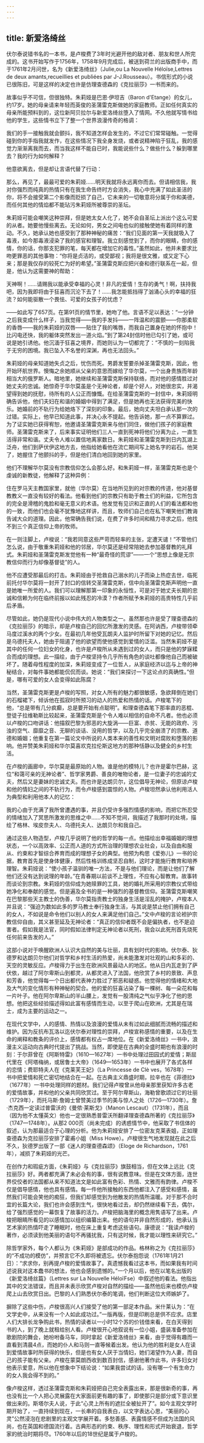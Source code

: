 ```yaml
---
---
---
```

title: 新爱洛绮丝
---




伏尔泰说错书名的一本书，是卢梭费了3年时光避开他的敌对者、朋友和世人所完成的。这书开始写作于1756年，1758年9月完成后，被送到荷兰的出版商手中，而于1761年2月问世，名为《新爱洛绮丝》（Julie,ou La Nouvelle Héloïse,Lettres de deux amants,recueillies et publiées par J-J.Rousseau）。书信形式的小说已很陈旧，可是这样的决定也许是仿理查德森的《克拉丽莎》一书而来的。

故事似乎不可信，但很独特。朱莉娅是巴恩·伊坦吉（Baron d'Etange）的女儿，约17岁。她的母亲请来年轻而英俊的圣蒲雷克斯做她的家庭教师。正如任何真实的母亲所能预料到的，这位新阿贝拉尔与新爱洛绮丝堕入了情网。不久他就写情书给他的学生，这些情书立下了整一个世界浪漫传奇的格调：

我们的手一接触我就会颤抖，我不知道怎样会发生的，不过它们常常碰触。一觉得碰到你的手指我就发作，在这些情况下我全身发烧，或者说精神陷于狂乱，我的感觉力渐渐离我而去，而当我这样不能自已时，我能说些什么？做些什么？躲到哪里去？我的行为如何解释？



他意欲离去，但是却让言语代替了行动：

那么，再见了，最最可爱的朱莉娅……明天我就将永远离你而去。但请相信我，我对你强烈而纯真的热情只有在我生命告终时方会消失，我心中充满了如此圣洁的你，将不会接受第二个影像而贬损了自己，它未来的一切敬意将分属于你和美德，而任何其他的情焰都不能玷污朱莉娅所被尊崇的圣坛。



朱莉娅可能会嘲笑这种崇拜，但是她太女人化了，她不会自圣坛上派出个这么可爱的从者。她要他慢些离去。无论如何，男女之间电也似的接触使她有着同样的激动。不久，她承认她也感受到了那种神秘的痛苦：“我们见面的第一天我就吸入了毒液，如今那毒液浸染了我的感官和理智。我立刻感觉到了，而你的眼睛，你的感情，你的话，你那支犯罪的笔，每天都在增加它的毒性。”虽然如此，他并未要求比吻更罪恶的其他事物：“你将是贞洁的，或受鄙视；我将是很文雅，或又定下心来；那是我仅存的较死亡为好的希望。”圣蒲雷克斯应把兴奋和德行联系在一起，但是，他认为这需要神的帮助：

天神啊！……请赐我以能承受幸福的心灵！非凡的爱情！生存的勇气！啊，扶持我吧，因为我即将由于狂喜而沉沦下去了！……我怎能抵挡得了汹涌心头的幸福的狂流？如何能驱散一个畏怯、可爱的女孩子的忧虑？



——如此写了657页。在第91页的情节里，她吻了他。言语不足以表达：“一分钟之后我变成什么样子，当我觉得——我的手发抖——一阵温和的震颤——你那柔软的香唇——我的朱莉娅的双唇——贴住了我的嘴唇，而我自己置身在她的怀抱中！比闪电还快，我的躯体突然发出一道火焰。”到了第24封信时他已勾引了她，或可说是她引诱他。他沉湎于狂喜之境界，而她则认为一切都完了：“不慎的一刻陷我于无穷的困境。我已坠入不名誉的深渊，再也无法回头。”

朱莉娅的母亲知道她失贞之后，忧伤而死。男爵发誓要杀掉圣蒲雷克斯，因此，他开始环航世界。懊悔之余她顺从父亲的意思而嫁给了华尔莫，一个出身贵族而年龄相当大的俄罗斯人。暗地里，她继续和圣蒲雷克斯保持联络，而对他的感情胜过对她丈夫的忠诚。她惊奇于华尔莫虽是个无神论者，却是个好人，对她很忠实，并渴望得到她的抚慰，待所有的人公正而慷慨。在给圣蒲雷克斯的一封信中，朱莉娅明确告诉他，他们夫妇在和谐的婚姻中得到了满足，但是她再也无法获得完美的快乐。她婚前的不轨行为给她烙下了深刻的印象。最后，她向丈夫坦白承认那一次的过错。实际上，他早已知道此事，并决心永不提起。他告诉她，那一点不算罪过。为了证实她已获得宥恕，他邀请圣蒲雷克斯来与他们同住，做他们孩子的家庭教师。圣蒲雷克斯来了，后来事实证明他们三人一直到死神将他们分离为止，一直生活得非常和谐。丈夫令人难以置信地离家数日。朱莉娅和圣蒲雷克斯到日内瓦湖上泛舟，他们到萨伏伊这地方去，他指给她看他在流亡期间写上她名字的岩石。他哭了，她握住了他颤抖的手，但是他们清白地回到她的家里。

他们不理解华尔莫没有宗教信仰怎么会那么好。和朱莉娅一样，圣蒲雷克斯也是个虔诚的新教徒，他解释了这种异例：

住在罗马天主教国家里，就他（华尔莫）在当地所见到的对宗教的传道，他对基督教教义一直没有较好的看法。他看到他们的宗教只有助于教士们的利益，它所包含的完全是滑稽的鬼脸和毫无意义的术语。他发觉有见识和正直的人们的看法都和他的一致，而他们也会毫不犹豫地这样讲，而且，牧师们自己也在私下嘲笑他们教诲告诫大众的道理。因此，他常确告我们说，在费了许多时间和精力寻求之后，他找不到三个真正信仰上帝的牧师。



在一则注脚上，卢梭说：“我若同意这些严苛而轻率的主张，定遭天谴！”不管他们怎么说，由于敬重朱莉娅和他的邻居，华尔莫还是经常陪她去参加基督教的礼拜式。朱莉娅和圣蒲雷克斯发觉他有一种“最奇怪的荒谬”——一个“思想上像是无宗教信仰而行为却像基督徒”的人。

他不应遭受那最后的打击。朱莉娅由于抢救自己溺水的儿子而染上热症去世，临死前托付华尔莫将一封开了封口的信转交圣蒲雷克斯，信中向圣蒲雷克斯声明他一直是她唯一所爱的人。我们可以理解那第一印象的永恒性，可是对于她丈夫长期的忠诚和信赖为何在临终前报以如此残忍的冷漠？作者所赋予朱莉娅的高贵特性几乎前后矛盾。

尽管如此，她仍是现代小说中伟大的人物类型之一。虽然那也许是受了理查德森的《克拉丽莎》的暗示，却是卢梭自己的回忆所激发的灵感。在阿讷西，卢梭带领牵马度过溪水的两个少女。在最初几年他受瓦朗夫人监护时所留下对她的记忆。然后是乌德托夫人，她由于阻遏了他的欲望而使他感觉到爱情的泛滥。当然朱莉娅不是其中的任何一位妇女的化身，也许是卢梭所从未遇到过的女人，而只是他的梦寐糅合而成的理想。此一描绘，由于卢梭坚持令几乎所有角色的谈吐都像他自己而被破坏了。随着母性程度的加深，朱莉娅变成了一位哲人，从家庭经济以迄与上帝的神秘结合，对每件事她都能侃侃而谈。她说：“我们来探讨一下这论点的真确性。”但是，哪有可爱的女人会变得如此陈腐？

当然，圣蒲雷克斯更是卢梭的写照，对女人所有的魅力都很敏感，急欲拜倒在她们的石榴裙下，倾诉他在孤寂时所预习的动人的热爱和热情的话。卢梭笔下的他，“总是带有几分疯癫，总是要开始有点聪明”。和理查德森笔下那率直的恶棍、登徒子拉维勒斯比较起来，圣蒲雷克斯是个令人难以相信的自命不凡者。他也必须以卢梭的口吻讲话：他描叙巴黎为邪恶的大旋涡——巨富、赤贫、无能的政府、污浊的空气、靡靡之音、无聊的谈话、没用的哲学，以及几乎完全崩溃了的宗教、道德和婚姻；他重复在第一篇论文中所说的人类本来的善性和文明对腐败和堕落的影响。他并赞美朱莉娅和华尔莫喜欢克拉伦斯这地方的那种恬静以及健全的乡村生活。

在卢梭的画廊中，华尔莫是最原始的人物。谁是他的模特儿？也许是霍尔巴赫，这位“和蔼可亲的无神论者”、哲学家男爵、善良的唯物论者，是一位妻子的忠诚的丈夫，然后又是妻妹的忠诚丈夫。而也许是达朗贝尔，这位倡导无神论，但原谅卢梭和他的情妇之间的不轨行为，而令卢梭感到震惊的人物。卢梭坦然承认他利用活人为典型和利用他本人的记忆：

我的心由于充满了我所曾遭遇的事，并且仍受许多强烈情感的影响，而把它所忍受的情绪加入了冥思所激发的思维之中……不知不觉间，我描述了我那时的处境，描绘了格林、埃皮奈夫人、乌德托夫人、达朗贝尔和我自己。



通过这些人物造型，卢梭几乎说明了他的哲学的每一点。他描绘出幸福婚姻的理想状态，一个以高效率、公正而人道的方式所治理的理想农业社会，以及自由和服从、约束和才智综合养育而成的理想子女的典型。他预为构思《爱弥儿》一书的论据，教育首先是使身体健康，然后性格训练成坚忍自制，这时才能施行教育和培养理智。朱莉娅说：“使小孩子温驯的唯一方法，不是与他们理论，而是让他们了解他们还没有达到说理的年龄。”在青春期以前谈不上理性，不应有心智教育。故事转而谈论到宗教。朱莉娅的信仰成为她赎罪的工具，她的婚礼所采用的宗教仪式带给她净化和奉献的感觉。但是遍及全书的是一种强烈的基督教信仰。圣蒲雷克斯嘲笑在巴黎那些天主教士的伪善，华尔莫指责教士的独身生活是淫乱的掩护，卢梭本人并且说：“强迫为数如此多的罗马教士奉行独身生活，与其说是禁止他们拥有自己的女人，不如说是命令他们以别人的女人来满足他们自己。”文中卢梭的言论袒护宗教信仰自由，其义甚至延及无神论者：“真正的信仰者既不会是偏执者，也不是迫害者。假如我是法官，同时假如法律判定无神论者以死刑，我会以此死刑首先烧死任何前来告发的人。”

这部小说对于唤醒欧洲人认识大自然的美与壮丽，具有划时代的影响。伏尔泰、狄德罗和达朗贝尔他们对哲学和乡村生活的热爱，尚未能激发对壮观的山和多彩的、天空的灵敏反应。卢梭得力于出生在欧洲风景最动人的地区。他从日内瓦走到了萨伏依，越过了阿尔卑斯山到都灵，从都灵进入了法国，他欣赏了乡村的景致、声息和芳香，他觉得每一个日出都代表神力胜过了邪恶和疑惑。他觉得他的情绪和大地及大气的变化情形有种神秘的契合。他的爱的狂喜沾染了每一棵树、每一朵花和每一片叶子。他在阿尔卑斯山的半山腰上，发觉有一股清纯之气似乎净化了他的思想。他把这些经验描述得如此富有感情而生动，以至于爬山在欧洲，尤其是在瑞士，成为主要的运动之一。

在现代文学中，人的感情、热情以及浪漫的爱情从未有过如此细腻而流畅的描述和维护。因为反抗布瓦洛以迄伏尔泰对理性的崇拜，卢梭宣称感情的重要，以及在生命的阐释和教条的评价上，感情都有权占一席地位。在《新爱洛绮丝》一书中，浪漫主义运动向古典时代提出了挑战。当然，即使是在古典的全盛时期也有浪漫的时刻：于尔菲曾在《阿斯特雷》（1610—1627年）一书中处理过田园式的爱情；斯屈代里在《阿塔梅纳，或居鲁士大帝》（1649—1653年）一书中也展开了各式各样的恋情；费耶特夫人在《克莱芙王妃》（La Princesse de Clè ves，1678年）一书中把爱情和死亡密切地结合在一起。在古典主义鼎盛时期，拉辛也在《菲德拉》（1677年）一书中处理同样的题材。我们记得卢梭曾从他母亲那里获知许多古老的爱情故事，并和他的父亲共同欣赏过。至于阿尔卑斯山，海勒曾歌颂过它的壮丽（1729年），而托马斯·詹姆士曾赞美过季节的美与惊人之处（1726—1730年）。詹·杰克西一定读过普雷沃的《曼侬·莱斯戈》（Manon Lescaut）（1731年），而且（因为他不太懂英文）他也一定很熟悉普雷沃所翻译理查德森所著的《克拉丽莎》（1747—1748年）。从那2 000页（尚未完成）的诱惑情节中，他采取了书信体的叙述，认为那最适合于心理的分析。他为朱莉娅安排了一位密友克莱表姐，正如理查德森为克拉丽莎安排了霍甫小姐（Miss Howe）。卢梭很生气地发现就在此之后不久，狄德罗出版了一部《迷人的理查德森颂》（Eloge de Richardson，1761年），减损了朱莉娅的光芒。

在创作力和瑕疵方面，《朱莉娅》与《克拉丽莎》旗鼓相当，但在文体上远比《克拉丽莎》好。两者都充满了未必会有的事，很有说教意味。但是在文体方面，连世界佼佼者的法国都从来不知道法文是如此富有色彩、热情、文雅而有韵律。卢梭不仅是倡导感情，他也具有感情。每一件他所接触的东西他都注入了感受和感情，虽然我们可能会笑他的痴狂，但我们却感觉到为他散发的热情所温暖。对于那不合时宜的长篇大论，我们也许会感到生气，很快地看过去，却仍然继续看下去，偶尔，给了强烈感觉的一幕恢复了故事的活力。卢梭把脑海里的概念用隽语写了出来。卢梭把眼睛所看见的以感情加以组织编纂出来。他的语句并非自然形成的，他承认当艺术家的热情吓走了睡眠时，他在床上重复考虑这些语句。康德说：“我读卢梭的著作，必须读到他美丽的语句不再骚扰我，只有这时候，我才能以理性来研究它。”

除哲学家外，每个人都认为《朱莉娅》是部成功的作品。格林称之为《克拉丽莎》的“不成功的模仿”，并预言它不久即将被遗忘。伏尔泰抱怨说（1761年1月21日）：“求求你，别再提卢梭的爱情故事了。真遗憾我看过这本书，而如果我有时间述说我对这本蠢书的想法，他也会感到遗憾的。”一个月以后，他在以笔名出版的《新爱洛绮丝篇》（Lettres sur La Nouvelle HéloïFse）中叙述他的看法。他指出其中的文法错误，而且并未表示欣赏卢梭对自然的描绘——虽然他后来也模仿卢梭爬上山去欣赏日出。巴黎的人们熟悉伏尔泰的笔调，他们判断这位大师嫉妒了。

摒除了这些中伤，卢梭很高兴人们接受了他的第一部足本作品。米什莱认为：“在文学史中，从来没有一个人如此成功过。”一版再版，但是印刷总是供不应求。店里人们大排长龙争购此书，热情的读者以一小时12个苏的价钱借来看，在白天得到书的人，到了晚上就租给别人看。卢梭很开心地叙说有一位小姐，盛装准备参加在歌剧院的舞会，她吩咐备马车，同时拿起《新爱洛绮丝》来看，由于觉得有趣而一直看到清晨4点，而她的仆人和马则一直等候着出发。他认为他的胜利是女人在读到爱情故事时所获得的快乐，但是也有女人厌于当情妇，她们渴望作为人妻，而自己的孩子能有父亲。卢梭在蒙莫朗西收到数百封信，感谢他著作此书，许多妇女对他表示爱意，所以他在想象中下结论说：“如果我尝试的话，没有哪一个有生命力的女人我会得不到的。”

像卢梭这样，透过圣蒲雷克斯和朱莉娅把自己完全表露出来，那是很新奇的事，再也没有比一个人把心灵展露在大家面前更有趣的事了，即使那只是部分或下意识里做出来的。斯塔尔夫人说，于此“心灵上所有的遮拦全被扯开了”。如今主观文学时期开始了，一直持续到现在，一长串的自我表白，以文字表达心思，“美丽的心灵”公然浸泡在悲剧里的主观文学展开着。多愁善感、表露情感不但成为法国的风尚，也在英国和德国流行着。古典形态的约束、秩序、理性和形式开始衰退，哲学家的统治时期将尽。1760年以后的18世纪是属于卢梭的。